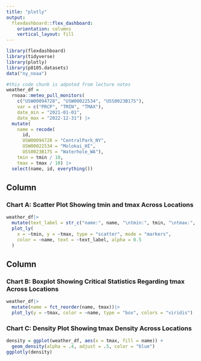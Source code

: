 ```yaml
---
title: "plotly"
output: 
  flexdashboard::flex_dashboard:
    orientation: columns
    vertical_layout: fill
---
```


```r
library(flexdashboard)
library(tidyverse)
library(plotly)
library(p8105.datasets)
data("ny_noaa")

#this code chunk is adpoted from lecture notes 
weather_df = 
  rnoaa::meteo_pull_monitors(
    c("USW00094728", "USW00022534", "USS0023B17S"),
    var = c("PRCP", "TMIN", "TMAX"), 
    date_min = "2021-01-01",
    date_max = "2022-12-31") |>
  mutate(
    name = recode(
      id, 
      USW00094728 = "CentralPark_NY", 
      USW00022534 = "Molokai_HI",
      USS0023B17S = "Waterhole_WA"),
    tmin = tmin / 10,
    tmax = tmax / 10) |>
  select(name, id, everything()) 
```

Column {data-width=500}
-----------------------------------------------------------------------

### Chart A: Scatter Plot Showing tmin and tmax Across Locations

```r
weather_df|>
  mutate(text_label = str_c("name:", name, "\ntmin:", tmin, "\ntmax:", tmax))|>
  plot_ly(
    x = ~tmin, y = ~tmax, type = "scatter", mode = "markers",
    color = ~name, text = ~text_label, alpha = 0.5
  )

```

Column {data-width=450}
-----------------------------------------------------------------------

### Chart B: Boxplot Showing Critical Statistics Regarding tmax Across Locations 

```r
weather_df|>
  mutate(name = fct_reorder(name, tmax))|>
  plot_ly(y = ~tmax, color = ~name, type = "box", colors = "viridis")
```


### Chart C: Density Plot Showing tmax Density Across Locations

```r
density = ggplot(weather_df, aes(x = tmax, fill = name)) + 
  geom_density(alpha = .4, adjust = .5, color = "blue")
ggplotly(density)
```

